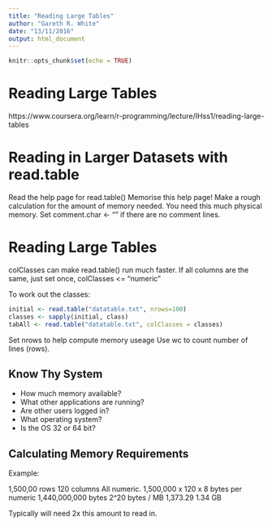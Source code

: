 ```yaml
---
title: "Reading Large Tables"
author: "Gareth R. White"
date: "13/11/2016"
output: html_document
---
```


```r
knitr::opts_chunk$set(echo = TRUE)
```

# Reading Large Tables
https://www.coursera.org/learn/r-programming/lecture/IHss1/reading-large-tables

# Reading in Larger Datasets with read.table
Read the help page for read.table()
Memorise this help page!
Make a rough calculation for the amount of memory needed. You need this much physical memory.
Set comment.char <- "" if there are no comment lines.

# Reading Large Tables
colClasses can make read.table() run much faster.
If all columns are the same, just set once,
colClasses <= "numeric"

To work out the classes:
```r
initial <- read.table("datatable.txt", nrows=100)
classes <- sapply(initial, class)
tabAll <- read.table("datatable.txt", colClasses = classes)
```

Set nrows to help compute memory useage
Use wc to count number of lines (rows).

## Know Thy System
- How much memory available?
- What other applications are running?
- Are other users logged in?
- What operating system?
- Is the OS 32 or 64 bit?

## Calculating Memory Requirements
Example:

1,500,00 rows
120 columns
All numeric.
1,500,000 x 120 x 8 bytes per numeric
1,440,000,000 bytes
2^20 bytes / MB
1,373.29
1.34 GB

Typically will need 2x this amount to read in.

